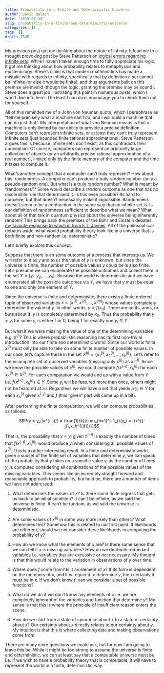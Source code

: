 ```yaml
---
title: Probability in a Finite and Deterministic Universe
author: David Nelson
date: '2019-07-13'
slug: probability-in-a-finite-and-deterministic-universe
categories: []
tags: []
draft: TRUE
---
```


My previous post got me thinking about the nature of infinity. It lead me to a thought provoking post by Steve Patterson on [logical errors regarding infinite sets](http://steve-patterson.com/cantor-wrong-no-infinite-sets/). While I haven't taken enough time to fully appreciate his logic, it got me thinking about how probability relates to metaphysics and epistemology. Steve's claim is that modern mathematics has made a mistake with regards to infinity, specifically that by definition a set cannot be infinite (or else it would be finite), and thus arguments built on this premise are invalid (though the logic, granting the premise may be sound). Steve does a great job illustrating this point in numerous posts, which I won't dive into here. The least I can do is encourage you to check them out for yourself.

All of this reminded me of a John von Neuman quote, which I paraphrase as "tell me precisely what a machine can't do, and I will build a machine that can do just that". My interpretation of what von Neuman means is that a machine is only limited by our ability to provide a precise definition. Computers can't represent infinite sets, or at least they can't truly represent infinite sets (just bounded finite rational approximations). Steve Patterson argues this is because infinite sets don't exist, as this contradicts their conception. Of course, computers can represent an arbitrarily large collection of objects (or an arbitrarily precise rational approximation of a real number), limited only by the finite memory of the computer and the time it takes to compute it. 

What's another concept that a computer can't truly represent? How about this: randomness. A computer can't produce a truly random number (only a pseudo-random one). But what is a truly random number? What is meant by "randomness"? Some would describe a random outcome as one that has no discernible rule that determined it. Is this even possible? Its hard to conceive, but that doesn't necessarily make it impossible. Randomness doesn't seem to be a contraction in the same way that an infinite set is. Is our definition of randomness sufficient to describe what we mean? What about all of that talk in quantum physics about the universe being inherently random? This brings back the premises of the Bohr and Einstein debates, [my favorite response to which is from E.T.  Jaynes](https://bayes.wustl.edu/etj/articles/cmystery.pdf). All of the philosophical debates aside, what would probability theory look like in a universe that is both finite and non-random i.e. deterministic?

Let's briefly explore this concept.

Suppose that there is an some outcome of a process that interests us. We will refer to it as $y$ and to us the value of $y$ is unknown, but since the universe is finite, the number of possible values $y$ could be is also finite. Let's presume we can enumerate the possible outcomes and collect them in the set $Y = \{y_1, y_2,...,y_n\}$. Because the world is deterministic and we have enumerated all the possible outcomes via $Y$, we have that $y$ must be equal to one and only one element of $Y$. 

Since the universe is finite and deterministic, there exists a finite ordered tuple of observed variables $x = (x^{(1)},x^{(2)},...,x^{(m)}\}$ whose values completely determine the value of $y$. In other words, $y = f(x_0)$. There are no ifs, ands, or buts about it. $y$ is completely determined by $x_0$. Thus the probability that $y = y_i$ for some $y_i$ is either $1$ or $0$, being $1$ for exactly one $y_i \in Y$. 

But what if we were missing the value of one of the determining variables e.g. $x^{(j)}$? This is where probabilistic reasoning has its first non-trivial introduction into our finite and deterministic world. Since our world is finite, $x^{(j)}$ must only be able to take on some finite number of possible values. In our case, let's capture these in the set $X^{(j)} = \{x^{(j)}_1, x^{(j)}_2,..., x^{(j)}_k\}$. Let's refer to the incomplete set of observed variables (missing only $x^{(j)}$) as $x^{(-j)}$. Since we know the possible values of $x^{(j)}$, we could compute $f(x^{(-j)},x_h^{(j)})$ for each $x_h^{(j)} \in X^{(j)}$. For each computation we would end up with a value from $Y$ i.e. $f(x^{(-j)},x_h^{(j)}) \in Y$. Some $y_i$ will be featured more than once, others might not be featured at all. Regardless we will have a set that yields a $y_i \in Y$ for each $x_h^{(j)}$ given $x^{(-j)}$ and $f$ (this "given" part will come up in a bit).

After performing the finite computation, we will can compute probabilities as follows: 

$$P(y = y_i|x^{(-j)}) = \frac{1}{k}\sum_{h=1}^k 1_{\{y_i = f(x^{(-j)},x_h^{(j)})\}}$$

That is, the probability that $y = y_i$ given $x^{(-j)}$ is exactly the number of times that $f(x^{(-j)},x_h^{(j)})$ would produce $y_i$ when considering all possible values of $x^{(j)}$. This is a rather interesting result. In a finite and deterministic world, given a subset of the finite set of variables that determine $y$, we can speak of the probability that $y$ takes on a specific value $y_i$ as the number of times $y_i$ is computed considering all combinations of the possible values of the missing variables. This seems like an incredibly straight forward and reasonable approach to probability, but hold on, there are a number of items we have not addressed:

1. What determines the values of $x$? Is there some finite regress that gets us back to an initial condition? It can't be infinite, as we said the universe is finite. It can't be random, as we said the universe is deterministic.

2. Are some values of $x^{(j)}$ in some way more likely than others? What determines this? Somehow this is related to our first point. If likelihoods are different, should we not consider these likelihoods in computing the probability of $y$?

3. How do we know what the elements of $x$ are? Is there some sense that we can tell if $x$ is missing variables? How do we deal with redundant variables i.e. variables that are excessive or not necessary. My thought is that this would relate to the variation in observations of $y$ over time.

4. Where does $f$ come from? Is it an element of $x$? If its form is dependent on the members of $x$, and it is required to determine $y$, then certainly it must be in $x$. If we don't know $f$, can we consider a set of possible functions?

5. What do we do if we don't know any elements of $x$ i.e. we are completely ignorant of the variables and function that determine $y$? My sense is that this is where the principle of insufficient reason enters the scene.

6. How do we start from a state of ignorance about $x$ to a state of certainty about $x$? Our certainty about $x$ directly relates to our certainty about $y$. My intuition is that this is where collecting data and making observations come from.

There are many more questions we could ask, but for now I am going to leave this be. While it might be too strong to assume the universe is finite and deterministic, we can at least say that a computable universe must be i.e. if we wish to have a probability theory that is computable, it will have to represent the world in a finite, deterministic way.

